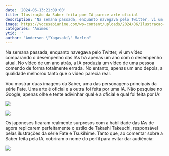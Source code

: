 ```yaml
---
date: '2024-06-13:21:09:00'
title: Ilustração da Saber feita por IA parece arte oficial
description: 'Na semana passada, enquanto navegava pelo Twitter, vi um vídeo comparando o desempenho das IAs há apenas um ano com o desempenho atual. No vídeo de um ano atrás, a IA produzia um vídeo de uma pessoa comendo de forma totalmente errada. No entanto, apenas um ano depois, a qualidade melhorou tanto que o vídeo parecia real.'
image: https://vocesabianime.com/wp-content/uploads/2024/06/Ilustracao-da-Saber-feita-por-IA-parece-Arte-Oficial.jpg
categories: 'Animes'
ytid: ''
author: "Anderson \"Yagasaki\" Marlon"
---
```


Na semana passada, enquanto navegava pelo Twitter, vi um vídeo comparando o desempenho das IAs há apenas um ano com o desempenho atual. No vídeo de um ano atrás, a IA produzia um vídeo de uma pessoa comendo de forma totalmente errada. No entanto, apenas um ano depois, a qualidade melhorou tanto que o vídeo parecia real.

Vou mostrar duas imagens da Saber, uma das personagens principais da série Fate. Uma arte é oficial e a outra foi feita por uma IA. Não pesquise no Google; apenas olhe e tente adivinhar qual é a oficial e qual foi feita por IA:

![](https://vocesabianime.com/wp-content/uploads/2024/06/Saber-fate-stay-night-3.webp)

![](https://vocesabianime.com/wp-content/uploads/2024/06/Saber-fate-stay-night-2-scaled.webp)

Os japoneses ficaram realmente surpresos com a habilidade das IAs de agora replicarem perfeitamente o estilo de Takashi Takeuchi, responsável pelas ilustrações da série Fate e Tsukihime. Tanto que, ao comentar sobre a Saber feita pela IA, cobriram o nome do perfil para evitar dar audiência:

![](https://vocesabianime.com/wp-content/uploads/2024/06/Saber-feita-por-IA-parece-Arte-Oficial.webp)
